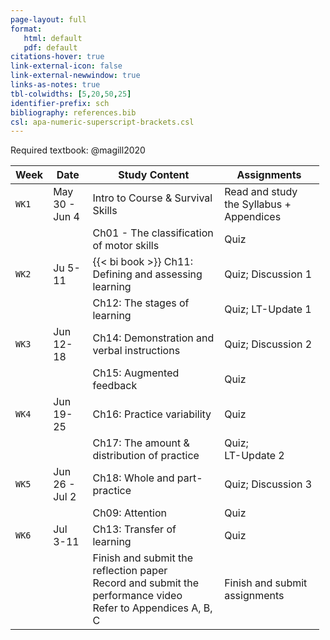```yaml
---
page-layout: full
format: 
   html: default
   pdf: default
citations-hover: true
link-external-icon: false
link-external-newwindow: true
links-as-notes: true
tbl-colwidths: [5,20,50,25]
identifier-prefix: sch
bibliography: references.bib
csl: apa-numeric-superscript-brackets.csl
---
```


Required textbook: @magill2020

+--------+----------------+-------------------------------------------------------+------------------------------------------+
| Week   | Date           | Study Content                                         | Assignments                              |
+========+================+=======================================================+==========================================+
| `WK1`  | May 30 - Jun 4 | Intro to Course & Survival Skills                     | Read and study the Syllabus + Appendices |
+--------+----------------+-------------------------------------------------------+------------------------------------------+
|        |                | Ch01 - The classification of motor skills             | Quiz                                     |
+--------+----------------+-------------------------------------------------------+------------------------------------------+
| `WK2`  | Ju 5-11        | {{< bi book >}} Ch11: Defining and assessing learning | Quiz; Discussion 1                       |
+--------+----------------+-------------------------------------------------------+------------------------------------------+
|        |                | Ch12: The stages of learning                          | Quiz; LT-Update 1                        |
+--------+----------------+-------------------------------------------------------+------------------------------------------+
| `WK3`  | Jun 12-18      | Ch14: Demonstration and verbal instructions           | Quiz; Discussion 2                       |
+--------+----------------+-------------------------------------------------------+------------------------------------------+
|        |                | Ch15: Augmented feedback                              | Quiz                                     |
+--------+----------------+-------------------------------------------------------+------------------------------------------+
| `WK4`  | Jun 19-25      | Ch16: Practice variability                            | Quiz                                     |
+--------+----------------+-------------------------------------------------------+------------------------------------------+
|        |                | Ch17: The amount & distribution of practice           | Quiz;\                                   |
|        |                |                                                       | LT-Update 2                              |
+--------+----------------+-------------------------------------------------------+------------------------------------------+
| `WK5`  | Jun 26 - Jul 2 | Ch18: Whole and part-practice                         | Quiz; Discussion 3                       |
+--------+----------------+-------------------------------------------------------+------------------------------------------+
|        |                | Ch09: Attention                                       | Quiz                                     |
+--------+----------------+-------------------------------------------------------+------------------------------------------+
| `WK6`  | Jul 3-11       | Ch13: Transfer of learning                            | Quiz                                     |
+--------+----------------+-------------------------------------------------------+------------------------------------------+
|        |                | Finish and submit the reflection paper\               | Finish and submit assignments            |
|        |                | Record and submit the performance video\              |                                          |
|        |                | Refer to Appendices A, B, C                           |                                          |
+--------+----------------+-------------------------------------------------------+------------------------------------------+
